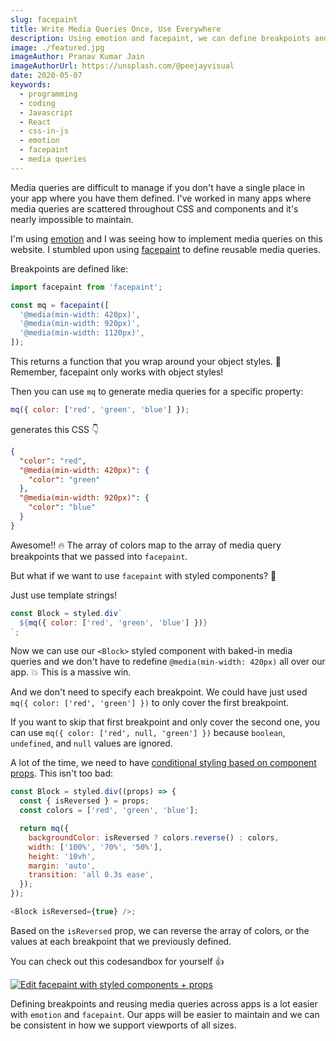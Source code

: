 ```yaml
---
slug: facepaint
title: Write Media Queries Once, Use Everywhere
description: Using emotion and facepaint, we can define breakpoints and reuse media queries
image: ./featured.jpg
imageAuthor: Pranav Kumar Jain
imageAuthorUrl: https://unsplash.com/@peejayvisual
date: 2020-05-07
keywords:
  - programming
  - coding
  - Javascript
  - React
  - css-in-js
  - emotion
  - facepaint
  - media queries
---
```


Media queries are difficult to manage if you don't have a single place in your app where you have them defined. I've
worked in many apps where media queries are scattered throughout CSS and components and it's nearly impossible to
maintain.

I'm using [emotion](https://emotion.sh) and I was seeing how to implement media queries on this website. I stumbled
upon using [facepaint](https://github.com/emotion-js/facepaint) to define reusable media queries.

Breakpoints are defined like:

```js
import facepaint from 'facepaint';

const mq = facepaint([
  '@media(min-width: 420px)',
  '@media(min-width: 920px)',
  '@media(min-width: 1120px)',
]);
```

This returns a function that you wrap around your object styles. 💁 Remember, facepaint only works with object styles!

Then you can use `mq` to generate media queries for a specific property:

```js
mq({ color: ['red', 'green', 'blue'] });
```

generates this CSS 👇

```json
{
  "color": "red",
  "@media(min-width: 420px)": {
    "color": "green"
  },
  "@media(min-width: 920px)": {
    "color": "blue"
  }
}
```

Awesome!! 🔥 The array of colors map to the array of media query breakpoints that we passed into `facepaint`.

But what if we want to use `facepaint` with styled components? 🧐

Just use template strings!

```js
const Block = styled.div`
  ${mq({ color: ['red', 'green', 'blue'] })}
`;
```

Now we can use our `<Block>` styled component with baked-in media queries and we don't have to redefine
`@media(min-width: 420px)` all over our app. 💥 This is a massive win.

And we don't need to specify each breakpoint. We could have just used `mq({ color: ['red', 'green'] })` to only cover
the first breakpoint.

If you want to skip that first breakpoint and only cover the second one, you can use `mq({ color: ['red', null, 'green'] })` because `boolean`, `undefined`, and `null` values are ignored.

A lot of the time, we need to have [conditional styling based on component
props](https://emotion.sh/docs/styled#changing-based-on-props). This isn't too bad:

```js
const Block = styled.div((props) => {
  const { isReversed } = props;
  const colors = ['red', 'green', 'blue'];

  return mq({
    backgroundColor: isReversed ? colors.reverse() : colors,
    width: ['100%', '70%', '50%'],
    height: '10vh',
    margin: 'auto',
    transition: 'all 0.3s ease',
  });
});

<Block isReversed={true} />;
```

Based on the `isReversed` prop, we can reverse the array of colors, or the values at each breakpoint that we previously
defined.

You can check out this codesandbox for yourself 👍

[![Edit facepaint with styled components +
props](https://codesandbox.io/static/img/play-codesandbox.svg)](https://codesandbox.io/s/facepaint-with-styled-components-props-9isof?fontsize=14&hidenavigation=1&theme=dark)

Defining breakpoints and reusing media queries across apps is a lot easier with `emotion` and `facepaint`. Our apps will
be easier to maintain and we can be consistent in how we support viewports of all sizes.
